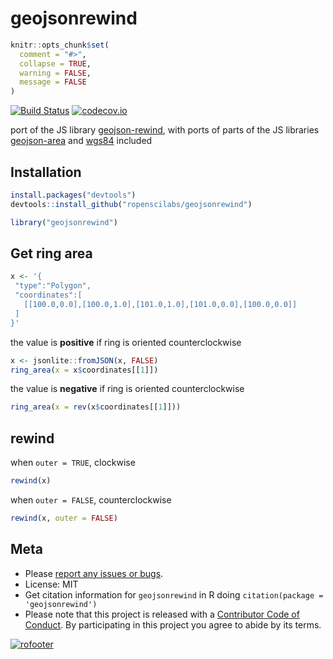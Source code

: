 geojsonrewind
=============

```r
knitr::opts_chunk$set(
  comment = "#>",
  collapse = TRUE,
  warning = FALSE,
  message = FALSE
)
```

[![Build Status](https://api.travis-ci.org/ropenscilabs/geojsonrewind.png)](https://travis-ci.org/ropenscilabs/geojsonrewind)
[![codecov.io](https://codecov.io/github/ropenscilabs/geojsonrewind/coverage.svg?branch=master)](https://codecov.io/github/ropenscilabs/geojsonrewind?branch=master)

port of the JS library [geojson-rewind](https://github.com/mapbox/geojson-rewind), with ports of parts of the JS libraries [geojson-area](https://github.com/mapbox/geojson-area) and [wgs84](https://github.com/mapbox/wgs84) included

## Installation

```r
install.packages("devtools")
devtools::install_github("ropenscilabs/geojsonrewind")
```

```r
library("geojsonrewind")
```

## Get ring area

```r
x <- '{
 "type":"Polygon",
 "coordinates":[
   [[100.0,0.0],[100.0,1.0],[101.0,1.0],[101.0,0.0],[100.0,0.0]]
 ]
}'
```

the value is __positive__ if ring is oriented counterclockwise

```r
x <- jsonlite::fromJSON(x, FALSE)
ring_area(x = x$coordinates[[1]])
```

the value is __negative__ if ring is oriented counterclockwise

```r
ring_area(x = rev(x$coordinates[[1]]))
```

## rewind

when `outer = TRUE`, clockwise

```r
rewind(x)
```

when `outer = FALSE`, counterclockwise

```r
rewind(x, outer = FALSE)
```

## Meta

* Please [report any issues or bugs](https://github.com/ropenscilabs/geojsonrewind/issues).
* License: MIT
* Get citation information for `geojsonrewind` in R doing `citation(package = 'geojsonrewind')`
* Please note that this project is released with a [Contributor Code of Conduct](CONDUCT.md). By participating in this project you agree to abide by its terms.

[![rofooter](http://ropensci.org/public_images/github_footer.png)](http://ropensci.org)
